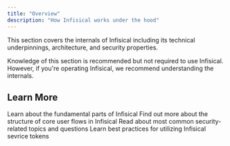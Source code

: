 ---
title: "Overview"
description: "How Infisical works under the hood"
---

This section covers the internals of Infisical including its technical underpinnings, architecture, and security properties.

<Note>
    Knowledge of this section is recommended but not required to use Infisical. However, if you're operating Infisical, we recommend understanding the internals.
</Note>

## Learn More

<CardGroup cols={2}>
  <Card href="./components" title="Components" icon="boxes-stacked" color="#3775a9">
    Learn about the fundamental parts of Infisical
  </Card>
  <Card href="./flows" title="Flows" icon="bars-staggered" color="#0078d3">
    Find out more about the structure of core user flows in Infisical
  </Card>
  <Card
    href="./security"
    title="Security"
    icon="shield"
    color="#3775a9"
  >
    Read about most common security-related topics and questions
  </Card>
  <Card
    href="./service-tokens"
    title="Service tokens"
    icon="ticket"
    color="#3775a9"
  >
    Learn best practices for utilizing Infisical sevrice tokens
  </Card>
</CardGroup>
